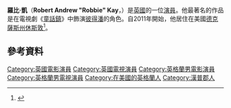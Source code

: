{{Infobox person
| image = Robbie Kay by Gage Skidmore.jpg
| caption = 
| birth_name = Robert Andrew Kay<ref name="dob"/>
| alias = Robbie A. Kay
| birth_date = {{Birth date and age|1995|9|13|df=y}}<ref name=dob>{{cite web |author=sales@cvmc.net (CVMC Sales) |url=https://cvmc.net/cast-and-crew/Robbie%20Kay |title=Robbie Kay |publisher=CVMC |date=1995-09-13 |accessdate=2015-08-25 |archive-date=2018-09-14 |archive-url=https://web.archive.org/web/20180914061250/https://cvmc.net/cast-and-crew/Robbie%20Kay |dead-url=no }}</ref>
| birth_place = 英格蘭[[漢普郡|漢普郡]][[利明通|利明通]]
| occupation=[[演員|演員]]
| yearsactive = 2006—現在
}}
'''羅比·凱'''（'''Robert Andrew "Robbie" Kay'''，{{bd|1995年|9月13日}}）是[[英國|英國]]的一位[[演員|演員]]。他最著名的作品是在電視劇《[[童話鎮|童話鎮]]》中飾演[[彼得潘|彼得潘]]的角色。自2011年開始，他居住在美國[[德克薩斯州|德克薩斯州]][[休斯敦|休斯敦]]<ref name="kidzworld">{{cite interview| url= http://www.kidzworld.com/article/26116-robbie-kay-qanda/| title= Robbie Kay Q&A| work= kidzworld| accessdate= 23 February 2014| archive-date= 2020-11-01| archive-url= https://web.archive.org/web/20201101015935/https://www.kidzworld.com/article/26116-robbie-kay-qanda| dead-url= no}}</ref>。

==參考資料==
{{reflist}}

{{DEFAULTSORT:Kay, Robbie}}
[[Category:英國電影演員|Category:英國電影演員]]
[[Category:英國電視演員|Category:英國電視演員]]
[[Category:英格蘭男電影演員|Category:英格蘭男電影演員]]
[[Category:英格蘭男電視演員|Category:英格蘭男電視演員]]
[[Category:在美國的英格蘭人|Category:在美國的英格蘭人]]
[[Category:漢普郡人|Category:漢普郡人]]